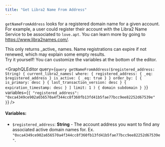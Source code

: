 ```yaml
---
title: "Get Libra2 Name From Address"
---
```




`getNameFromAddress` looks for a registered domain name for a given account. For example, a user could register their account with the Libra2 Name Service to be associated to `love.apt`. You can learn more by going to https://www.libra2names.com/.

<Aside type="caution">
  This only returns _active_ names. Name registrations can expire if not renewed, which may explain some empty results.
</Aside>

<Aside type="note">
  Try it yourself! You can customize the variables at the bottom of the editor.
</Aside>

<GraphQLEditor
  query={`query getNameFromAddress($registered_address: String) {
  current_libra2_names(
    where: {
      registered_address: { _eq: $registered_address }
      is_active: { _eq: true }
    }
    order_by: [
      { is_primary: desc }
      { last_transaction_version: desc }
      { expiration_timestamp: desc }
    ]
    limit: 1
  ) {
    domain
    subdomain
  }
}`}
  variables={`{
  "registered_address": "0xca4349ce902a656570a4f344cc8f360fb13fd41b5fae77bcc9ee82252d67539e"
}`}
/>

#### Variables:

- `$registered_address`: **String** - The account address you want to find any associated active domain names for. Ex. `"0xca4349ce902a656570a4f344cc8f360fb13fd41b5fae77bcc9ee82252d67539e"`.
